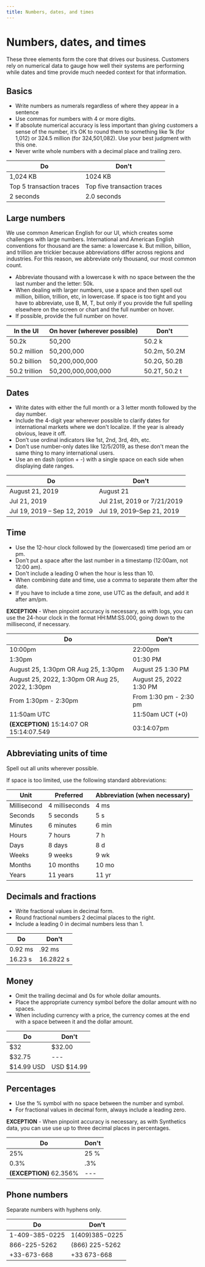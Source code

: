 ```yaml
---
title: Numbers, dates, and times
---
```


# Numbers, dates, and times

These three elements form the core that drives our business. Customers rely on numerical data to gauge how well their systems are performing while dates and time provide much needed context for that information.

## Basics

-   Write numbers as numerals regardless of where they appear in a sentence
-   Use commas for numbers with 4 or more digits.
-   If absolute numerical accuracy is less important than giving customers a sense of the number, it’s OK to round them to something like 1k (for 1,012) or 324.5 million (for 324,501,082). Use your best judgment with this one.
-   Never write whole numbers with a decimal place and trailing zero.

| Do                       | Don't                       |
| ------------------------ | --------------------------- |
| 1,024 KB                 | 1024 KB                     |
| Top 5 transaction traces | Top five transaction traces |
| 2 seconds                | 2.0 seconds                 |

## Large numbers

We use common American English for our UI, which creates some challenges with large numbers. International and American English conventions for thousand are the same: a lowercase k. But million, billion, and trillion are trickier because abbreviations differ across regions and industries. For this reason, we abbreviate only thousand, our most common count.

-   Abbreviate thousand with a lowercase k with no space between the the last number and the letter: 50k.
-   When dealing with larger numbers, use a space and then spell out million, billion, trillion, etc, in lowercase. If space is too tight and you have to abbreviate, use B, M, T, but only if you provide the full spelling elsewhere on the screen or chart and the full number on hover.
-   If possible, provide the full number on hover.

| In the UI     | On hover (wherever possible) | Don't         |
| ------------- | ---------------------------- | ------------- |
| 50.2k         | 50,200                       | 50.2 k        |
| 50.2 million  | 50,200,000                   | 50.2m, 50.2M  |
| 50.2 billion  | 50,200,000,000               | 50.2G, 50.2B  |
| 50.2 trillion | 50,200,000,000,000           | 50.2T, 50.2 t |

## Dates

-   Write dates with either the full month or a 3 letter month followed by the day number.
-   Include the 4-digit year wherever possible to clarify dates for international markets where we don't localize. If the year is already obvious, leave it off.
-   Don’t use ordinal indicators like 1st, 2nd, 3rd, 4th, etc.
-   Don't use number-only dates like 12/5/2019, as these don't mean the same thing to many international users.
-   Use an en dash (option + -) with a single space on each side when displaying date ranges.

| Do                          | Don't                       |
| --------------------------- | --------------------------- |
| August 21, 2019             | August 21                   |
| Jul 21, 2019                | Jul 21st, 2019 or 7/21/2019 |
| Jul 19, 2019 – Sep 12, 2019 | Jul 19, 2019–Sep 21, 2019   |

## Time

-   Use the 12-hour clock followed by the (lowercased) time period am or pm.
-   Don’t put a space after the last number in a timestamp (12:00am, not 12:00 am).
-   Don't include a leading 0 when the hour is less than 10.
-   When combining date and time, use a comma to separate them after the date.
-   If you have to include a time zone, use UTC as the default, and add it after am/pm.

**EXCEPTION** - When pinpoint accuracy is necessary, as with logs, you can use the 24-hour clock in the format HH:MM:SS.000, going down to the millisecond, if necessary.

| Do                                              | Don't                   |
| ----------------------------------------------- | ----------------------- |
| 10:00pm                                         | 22:00pm                 |
| 1:30pm                                          | 01:30 PM                |
| August 25, 1:30pm OR Aug 25, 1:30pm             | August 25 1:30 PM       |
| August 25, 2022, 1:30pm OR Aug 25, 2022, 1:30pm | August 25, 2022 1:30 PM |
| From 1:30pm - 2:30pm                            | From 1:30 pm - 2:30 pm  |
| 11:50am UTC                                     | 11:50am UCT (+0)        |
| **(EXCEPTION)** 15:14:07 OR 15:14:07.549        | 03:14:07pm              |

## Abbreviating units of time

Spell out all units wherever possible.

If space is too limited, use the following standard abbreviations:

| Unit        | Preferred      | Abbreviation (when necessary) |
| ----------- | -------------- | ----------------------------- |
| Millisecond | 4 milliseconds | 4 ms                          |
| Seconds     | 5 seconds      | 5 s                           |
| Minutes     | 6 minutes      | 6 min                         |
| Hours       | 7 hours        | 7 h                           |
| Days        | 8 days         | 8 d                           |
| Weeks       | 9 weeks        | 9 wk                          |
| Months      | 10 months      | 10 mo                         |
| Years       | 11 years       | 11 yr                         |

## Decimals and fractions

-   Write fractional values in decimal form.
-   Round fractional numbers 2 decimal places to the right.
-   Include a leading 0 in decimal numbers less than 1.

| Do      | Don't     |
| ------- | --------- |
| 0.92 ms | .92 ms    |
| 16.23 s | 16.2822 s |

## Money

-   Omit the trailing decimal and 0s for whole dollar amounts.
-   Place the appropriate currency symbol before the dollar amount with no spaces.
-   When including currency with a price, the currency comes at the end with a space between it and the dollar amount.

| Do          | Don't       |
| ----------- | ----------- |
| \$32        | \$32.00     |
| \$32.75     | \---        |
| \$14.99 USD | USD \$14.99 |

## Percentages

-   Use the % symbol with no space between the number and symbol.
-   For fractional values in decimal form, always include a leading zero.

**EXCEPTION** - When pinpoint accuracy is necessary, as with Synthetics data, you can use use up to three decimal places in percentages.

| Do                      | Don't |
| ----------------------- | ----- |
| 25%                     | 25 %  |
| 0.3%                    | .3%   |
| **(EXCEPTION)** 62.356% | \---  |

## Phone numbers

Separate numbers with hyphens only.

| Do             | Don't          |
| -------------- | -------------- |
| 1-409-385-0225 | 1(409)385-0225 |
| 866-225-5262   | (866) 225-5262 |
| +33-673-668    | +33 673-668    |
